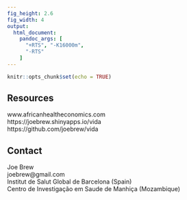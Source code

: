 ```yaml
---
fig_height: 2.6
fig_width: 4
output:
  html_document:
    pandoc_args: [
      "+RTS", "-K16000m",
      "-RTS"
    ]
---
```


```r
knitr::opts_chunk$set(echo = TRUE)
```


## Resources

www.africanhealtheconomics.com  
https://joebrew.shinyapps.io/vida  
https://github.com/joebrew/vida  

## Contact

Joe Brew  
joebrew@gmail.com  
Institut de Salut Global de Barcelona (Spain)  
Centro de Investigação em Saude de Manhiça (Mozambique)